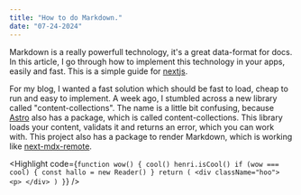 ```yaml
---
title: "How to do Markdown."
date: "07-24-2024"
---
```


Markdown is a really powerfull technology, it's a great data-format for docs. In this article, I go through how to implement 
this  technology in your apps, easily and fast. This is a simple guide for [nextjs](https://nextjs.org).

For my blog, I wanted a fast solution which should be fast to load, cheap to run and easy to implement. A week ago, I stumbled
across a new library called "content-collections". The name is a little bit confusing, because [Astro](https://astro.build) also has
a package, which is called content-collections. This library loads your content, validats it and returns an error, which you can 
work with. This project also has a package to render Markdown, which is working like [next-mdx-remote](https://github.com/hashicorp/next-mdx-remote).

<Highlight code={`function wow() {
    cool()
    henri.isCool()
    if (wow === cool) {
        const hallo = new Reader()
    }
    return (
    <div className="hoo">
        <p>
    </div>
    )
}`} />
